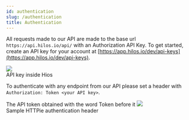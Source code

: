 ```yaml
---
id: authentication
slug: /authentication
title: Authentication
---
```


All requests made to our API are made to the base url `https://api.hilos.io/api/` with an Authorization API Key. To get started, create an API key for your account at [https://app.hilos.io/dev/api-keys](https://app.hilos.io/dev/api-keys).

<Frame>
  <img src='https://hilos-media.s3.us-east-2.amazonaws.com/documentation/devdocs/getting-started/authentication/api-keys.png' />
  <figcaption>API key inside Hios</figcaption>
</Frame>

To authenticate with any endpoint from our API please set a header with `Authorization: Token <your API key>`.

<ParamField header="Authorization" type="string">
  The API token obtained with the word Token before it
</ParamField>

<Frame>
  <img src='https://hilos-media.s3.us-east-2.amazonaws.com/documentation/devdocs/getting-started/authentication/httpie.png' />
  <figcaption>Sample HTTPie authentication header</figcaption>
</Frame>
